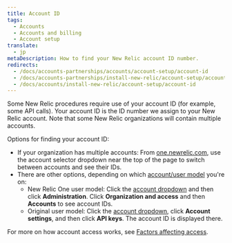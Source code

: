 ```yaml
---
title: Account ID
tags:
  - Accounts
  - Accounts and billing
  - Account setup
translate:
  - jp
metaDescription: How to find your New Relic account ID number.
redirects:
  - /docs/accounts-partnerships/accounts/account-setup/account-id
  - /docs/accounts-partnerships/install-new-relic/account-setup/account-id
  - /docs/accounts/install-new-relic/account-setup/account-id
---
```


Some New Relic procedures require use of your account ID (for example, some API calls). Your account ID is the ID number we assign to your New Relic account. Note that some New Relic organizations will contain multiple accounts.

Options for finding your account ID:

* If your organization has multiple accounts: From [one.newrelic.com](https://one.newrelic.com), use the account selector dropdown near the top of the page to switch between accounts and see their IDs.
* There are other options, depending on which [account/user model](/docs/accounts/original-accounts-billing/original-product-based-pricing/overview-changes-pricing-user-model/#user-models) you're on: 
  * New Relic One user model: Click the [account dropdown](/docs/using-new-relic/welcome-new-relic/get-started/glossary#account-dropdown) and then click **Administration**. Click **Organization and access** and then **Accounts** to see account IDs.
  * Original user model: Click the [account dropdown](/docs/using-new-relic/welcome-new-relic/get-started/glossary#account-dropdown), click **Account settings**, and then click **API keys**. The account ID is displayed there.


For more on how account access works, see [Factors affecting access](/docs/new-relic-one/use-new-relic-one/core-concepts/cross-account-features-security-new-relic-one).
